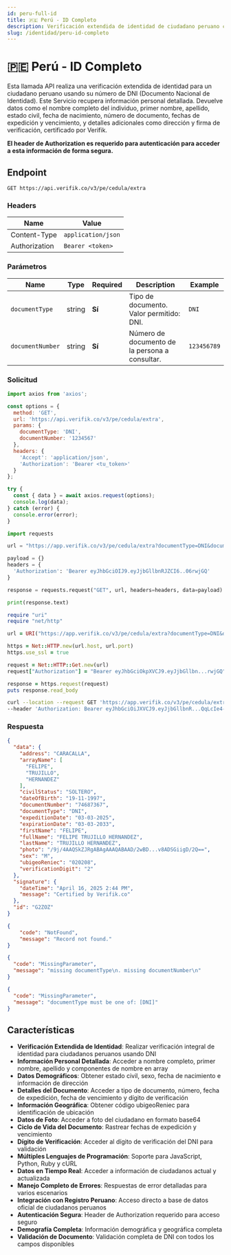 ```yaml
---
id: peru-full-id
title: 🇵🇪 Perú - ID Completo
description: Verificación extendida de identidad de ciudadano peruano con detalles completos de DNI API v3
slug: /identidad/peru-id-completo
---
```



# 🇵🇪 Perú - ID Completo

Esta llamada API realiza una verificación extendida de identidad para un ciudadano peruano usando su número de DNI (Documento Nacional de Identidad). Este Servicio recupera información personal detallada. Devuelve datos como el nombre completo del individuo, primer nombre, apellido, estado civil, fecha de nacimiento, número de documento, fechas de expedición y vencimiento, y detalles adicionales como dirección y firma de verificación, certificado por Verifik.

**El header de Authorization es requerido para autenticación para acceder a esta información de forma segura.**

## Endpoint

```
GET https://api.verifik.co/v3/pe/cedula/extra
```

### Headers

| Name          | Value              |
| ------------- | ------------------ |
| Content-Type  | `application/json` |
| Authorization | `Bearer <token>`   |

### Parámetros

| Name | Type | Required | Description | Example |
| ---- | ---- | -------- | ----------- | ------- |
| `documentType` | string | **Sí** | Tipo de documento. Valor permitido: DNI. | `DNI` |
| `documentNumber` | string | **Sí** | Número de documento de la persona a consultar. | `123456789` |

### Solicitud

<Tabs>
  <TabItem value="javascript" label="JavaScript">

```javascript
import axios from 'axios';

const options = {
  method: 'GET',
  url: 'https://api.verifik.co/v3/pe/cedula/extra',
  params: {
    documentType: 'DNI',
    documentNumber: '1234567'
  },
  headers: {
    'Accept': 'application/json',
    'Authorization': 'Bearer <tu_token>'
  }
};

try {
  const { data } = await axios.request(options);
  console.log(data);
} catch (error) {
  console.error(error);
}
```

  </TabItem>
  <TabItem value="python" label="Python">

```python
import requests

url = "https://app.verifik.co/v3/pe/cedula/extra?documentType=DNI&documentNumber=74687367&force=1"

payload = {}
headers = {
  'Authorization': 'Bearer eyJhbGciOIJ9.eyJjbGllbnRJZCI6..06rwjGQ'
}

response = requests.request("GET", url, headers=headers, data=payload)

print(response.text)
```

  </TabItem>
  <TabItem value="ruby" label="Ruby">

```ruby
require "uri"
require "net/http"

url = URI("https://app.verifik.co/v3/pe/cedula/extra?documentType=DNI&documentNumber=74687367&force=1")

https = Net::HTTP.new(url.host, url.port)
https.use_ssl = true

request = Net::HTTP::Get.new(url)
request["Authorization"] = "Bearer eyJhbGciOkpXVCJ9.eyJjbGllbn...rwjGQ"

response = https.request(request)
puts response.read_body
```

  </TabItem>
  <TabItem value="curl" label="cURL">

```bash
curl --location --request GET 'https://app.verifik.co/v3/pe/cedula/extra?documentType=DNI&documentNumber=74687367&force=1' \
--header 'Authorization: Bearer eyJhbGciOiJXVCJ9.eyJjbGllbnR...QqLcIe4-706rwjGQ'
```

  </TabItem>
</Tabs>

### Respuesta

<Tabs>
  <TabItem value="200" label="200">

```json
{
  "data": {
    "address": "CARACALLA",
    "arrayName": [
      "FELIPE",
      "TRUJILLO",
      "HERNANDEZ"
    ],
    "civilStatus": "SOLTERO",
    "dateOfBirth": "19-11-1997",
    "documentNumber": "74687367",
    "documentType": "DNI",
    "expeditionDate": "03-03-2025",
    "expirationDate": "03-03-2033",
    "firstName": "FELIPE",
    "fullName": "FELIPE TRUJILLO HERNANDEZ",
    "lastName": "TRUJILLO HERNANDEZ",
    "photo": "/9j/4AAQSkZJRgABAgAAAQABAAD/2wBD...v8ADSGiigD/2Q==",
    "sex": "M",
    "ubigeoReniec": "020208",
    "verificationDigit": "2"
  },
  "signature": {
    "dateTime": "April 16, 2025 2:44 PM",
    "message": "Certified by Verifik.co"
  },
  "id": "G2ZOZ"
}
```

  </TabItem>
  <TabItem value="404" label="404">

```json
{
    "code": "NotFound",
    "message": "Record not found."
}
```

  </TabItem>
  <TabItem value="409" label="409 - Faltan parámetros">

```json
{
  "code": "MissingParameter",
  "message": "missing documentType\n. missing documentNumber\n"
}
```

  </TabItem>
  <TabItem value="409b" label="409 - Tipo de documento inválido">

```json
{
  "code": "MissingParameter",
  "message": "documentType must be one of: [DNI]"
}
```

  </TabItem>
</Tabs>

## Características

- **Verificación Extendida de Identidad**: Realizar verificación integral de identidad para ciudadanos peruanos usando DNI
- **Información Personal Detallada**: Acceder a nombre completo, primer nombre, apellido y componentes de nombre en array
- **Datos Demográficos**: Obtener estado civil, sexo, fecha de nacimiento e información de dirección
- **Detalles del Documento**: Acceder a tipo de documento, número, fecha de expedición, fecha de vencimiento y dígito de verificación
- **Información Geográfica**: Obtener código ubigeoReniec para identificación de ubicación
- **Datos de Foto**: Acceder a foto del ciudadano en formato base64
- **Ciclo de Vida del Documento**: Rastrear fechas de expedición y vencimiento
- **Dígito de Verificación**: Acceder al dígito de verificación del DNI para validación
- **Múltiples Lenguajes de Programación**: Soporte para JavaScript, Python, Ruby y cURL
- **Datos en Tiempo Real**: Acceder a información de ciudadanos actual y actualizada
- **Manejo Completo de Errores**: Respuestas de error detalladas para varios escenarios
- **Integración con Registro Peruano**: Acceso directo a base de datos oficial de ciudadanos peruanos
- **Autenticación Segura**: Header de Authorization requerido para acceso seguro
- **Demografía Completa**: Información demográfica y geográfica completa
- **Validación de Documento**: Validación completa de DNI con todos los campos disponibles